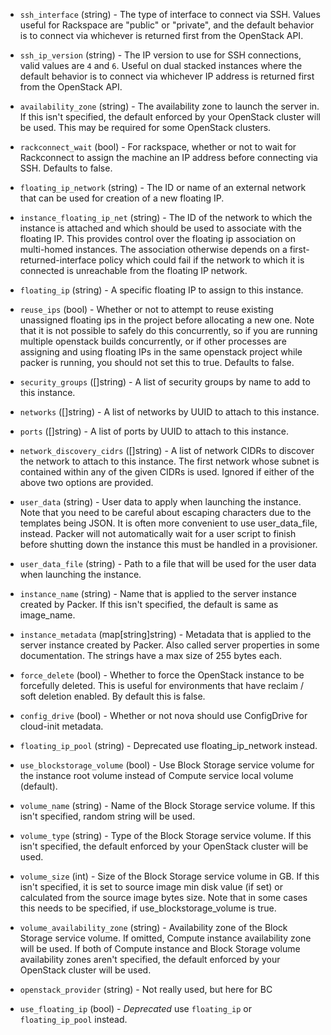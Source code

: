 <!-- Code generated from the comments of the RunConfig struct in builder/openstack/run_config.go; DO NOT EDIT MANUALLY -->

-   `ssh_interface` (string) - The type of interface to connect via SSH. Values useful for Rackspace
    are "public" or "private", and the default behavior is to connect via
    whichever is returned first from the OpenStack API.
    
-   `ssh_ip_version` (string) - The IP version to use for SSH connections, valid values are `4` and `6`.
    Useful on dual stacked instances where the default behavior is to
    connect via whichever IP address is returned first from the OpenStack
    API.
    
-   `availability_zone` (string) - The availability zone to launch the server in. If this isn't specified,
    the default enforced by your OpenStack cluster will be used. This may be
    required for some OpenStack clusters.
    
-   `rackconnect_wait` (bool) - For rackspace, whether or not to wait for Rackconnect to assign the
    machine an IP address before connecting via SSH. Defaults to false.
    
-   `floating_ip_network` (string) - The ID or name of an external network that can be used for creation of a
    new floating IP.
    
-   `instance_floating_ip_net` (string) - The ID of the network to which the instance is attached and which should
    be used to associate with the floating IP. This provides control over
    the floating ip association on multi-homed instances. The association
    otherwise depends on a first-returned-interface policy which could fail
    if the network to which it is connected is unreachable from the floating
    IP network.
    
-   `floating_ip` (string) - A specific floating IP to assign to this instance.
    
-   `reuse_ips` (bool) - Whether or not to attempt to reuse existing unassigned floating ips in
    the project before allocating a new one. Note that it is not possible to
    safely do this concurrently, so if you are running multiple openstack
    builds concurrently, or if other processes are assigning and using
    floating IPs in the same openstack project while packer is running, you
    should not set this to true. Defaults to false.
    
-   `security_groups` ([]string) - A list of security groups by name to add to this instance.
    
-   `networks` ([]string) - A list of networks by UUID to attach to this instance.
    
-   `ports` ([]string) - A list of ports by UUID to attach to this instance.
    
-   `network_discovery_cidrs` ([]string) - A list of network CIDRs to discover the network to attach to this instance.
    The first network whose subnet is contained within any of the given CIDRs
    is used. Ignored if either of the above two options are provided.
    
-   `user_data` (string) - User data to apply when launching the instance. Note that you need to be
    careful about escaping characters due to the templates being JSON. It is
    often more convenient to use user_data_file, instead. Packer will not
    automatically wait for a user script to finish before shutting down the
    instance this must be handled in a provisioner.
    
-   `user_data_file` (string) - Path to a file that will be used for the user data when launching the
    instance.
    
-   `instance_name` (string) - Name that is applied to the server instance created by Packer. If this
    isn't specified, the default is same as image_name.
    
-   `instance_metadata` (map[string]string) - Metadata that is applied to the server instance created by Packer. Also
    called server properties in some documentation. The strings have a max
    size of 255 bytes each.
    
-   `force_delete` (bool) - Whether to force the OpenStack instance to be forcefully deleted. This
    is useful for environments that have reclaim / soft deletion enabled. By
    default this is false.
    
-   `config_drive` (bool) - Whether or not nova should use ConfigDrive for cloud-init metadata.
    
-   `floating_ip_pool` (string) - Deprecated use floating_ip_network instead.
    
-   `use_blockstorage_volume` (bool) - Use Block Storage service volume for the instance root volume instead of
    Compute service local volume (default).
    
-   `volume_name` (string) - Name of the Block Storage service volume. If this isn't specified,
    random string will be used.
    
-   `volume_type` (string) - Type of the Block Storage service volume. If this isn't specified, the
    default enforced by your OpenStack cluster will be used.
    
-   `volume_size` (int) - Size of the Block Storage service volume in GB. If this isn't specified,
    it is set to source image min disk value (if set) or calculated from the
    source image bytes size. Note that in some cases this needs to be
    specified, if use_blockstorage_volume is true.
    
-   `volume_availability_zone` (string) - Availability zone of the Block Storage service volume. If omitted,
    Compute instance availability zone will be used. If both of Compute
    instance and Block Storage volume availability zones aren't specified,
    the default enforced by your OpenStack cluster will be used.
    
-   `openstack_provider` (string) - Not really used, but here for BC
    
-   `use_floating_ip` (bool) - *Deprecated* use `floating_ip` or `floating_ip_pool` instead.
    
